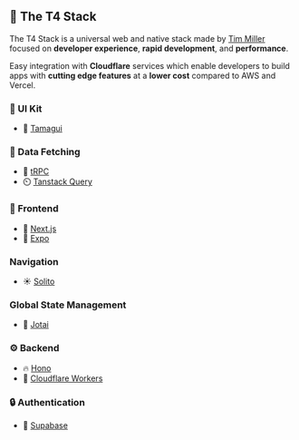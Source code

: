 ## 🍔 The T4 Stack

The T4 Stack is a universal web and native stack made by [Tim Miller](https://twitter.com/ogtimothymiller) focused on **developer experience**, **rapid development**, and **performance**.

Easy integration with **Cloudflare** services which enable developers to build apps with **cutting edge features** at a **lower cost** compared to AWS and Vercel.

### 📐 UI Kit

- 🎨 [Tamagui](https://tamagui.dev)

### 📡 Data Fetching

- 🔄 [tRPC](https://trpc.io)
- ⏲️ [Tanstack Query](https://tanstack.com/query/latest)

### 🔮 Frontend

- 🔗 [Next.js](https://nextjs.org)
- 📱 [Expo](https://expo.io)

### Navigation

- ☀️ [Solito](https://solito.dev)

### Global State Management

- 🧩 [Jotai](https://jotai.org)

### ⚙️ Backend

- 🔥 [Hono](https://hono.dev)
- 💚 [Cloudflare Workers](https://workers.cloudflare.com)

### 🔒 Authentication

- 🔑 [Supabase](https://supabase.com)
